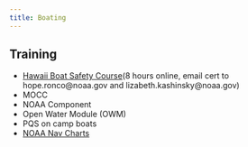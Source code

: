 ```yaml
---
title: Boating
---
```


## Training

-   [Hawaii Boat Safety Course](https://www.boatus.org/hawaii){.external target="_blank"}(8 hours online, email cert to hope.ronco\@noaa.gov and lizabeth.kashinsky\@noaa.gov)
-   MOCC
-   NOAA Component
-   Open Water Module (OWM)
-   PQS on camp boats
-   [NOAA Nav Charts](https://www.nauticalcharts.noaa.gov/charts/noaa-enc.html){.external target="_blank"}